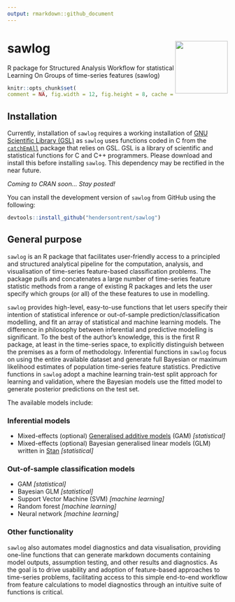 ```yaml
---
output: rmarkdown::github_document
---
```


# sawlog <img src="man/figures/logo.png" align="right" width="120" />

R package for Structured Analysis Workflow for statistical Learning On Groups of time-series features (sawlog)

```r
knitr::opts_chunk$set(
comment = NA, fig.width = 12, fig.height = 8, cache = FALSE)
```

## Installation

Currently, installation of `sawlog` requires a working installation of [GNU Scientific Library (GSL)](https://www.gnu.org/software/gsl/) as `sawlog` uses functions coded in C from the [`catchEmAll`](https://github.com/hendersontrent/catchEmAll) package that relies on GSL. GSL is a library of scientific and statistical functions for C and C++ programmers. Please download and install this before installing `sawlog`. This dependency may be rectified in the near future.

*Coming to CRAN soon... Stay posted!*

You can install the development version of `sawlog` from GitHub using the following:

```r
devtools::install_github("hendersontrent/sawlog")
```

## General purpose

`sawlog` is an R package that facilitates user-friendly access to a principled and structured analytical pipeline for the computation, analysis, and visualisation of time-series feature-based classification problems. The package pulls and concatenates a large number of time-series feature statistic methods from a range of existing R packages and lets the user specify which groups (or all) of the these features to use in modelling.

`sawlog` provides high-level, easy-to-use functions that let users specify their intention of statistical inference or out-of-sample prediction/classification modelling, and fit an array of statistical and machine learning models. The difference in philosophy between inferential and predictive modelling is significant. To the best of the author's knowledge, this is the first R package, at least in the time-series space, to explicitly distinguish between the premises as a form of methodology. Inferential functions in `sawlog` focus on using the entire available dataset and generate full Bayesian or maximum likelihood estimates of population time-series feature statistics. Predictive functions in `sawlog` adopt a machine learning train-test split approach for learning and validation, where the Bayesian models use the fitted model to generate posterior predictions on the test set.

The available models include:

### Inferential models

* Mixed-effects (optional) [Generalised additive models](https://en.wikipedia.org/wiki/Generalized_additive_model) (GAM) *[statistical]*
* Mixed-effects (optional) Bayesian generalised linear models (GLM) written in [Stan](https://mc-stan.org) *[statistical]*

### Out-of-sample classification models

* GAM *[statistical]*
* Bayesian GLM *[statistical]*
* Support Vector Machine (SVM) *[machine learning]*
* Random forest *[machine learning]*
* Neural network *[machine learning]*

### Other functionality

`sawlog` also automates model diagnostics and data visualisation, providing one-line functions that can generate markdown documents containing model outputs, assumption testing, and other results and diagnostics. As the goal is to drive usability and adoption of feature-based approaches to time-series problems, facilitating access to this simple end-to-end workflow from feature calculations to model diagnostics through an intuitive suite of functions is critical.
